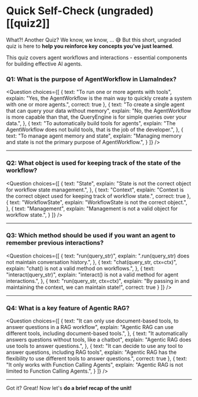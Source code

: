 # Quick Self-Check (ungraded) [[quiz2]]

What?! Another Quiz? We know, we know, ... 😅 But this short, ungraded quiz is here to **help you reinforce key concepts you've just learned**.

This quiz covers agent workflows and interactions - essential components for building effective AI agents.

### Q1: What is the purpose of AgentWorkflow in LlamaIndex?

<Question
choices={[
{
text: "To run one or more agents with tools",
explain: "Yes, the AgentWorkflow is the main way to quickly create a system with one or more agents.",
correct: true
},
{
text: "To create a single agent that can query your data without memory",
explain: "No, the AgentWorkflow is more capable than that, the QueryEngine is for simple queries over your data.",
},
{
text: "To automatically build tools for agents",
explain: "The AgentWorkflow does not build tools, that is the job of the developer.",
},
{
text: "To manage agent memory and state",
explain: "Managing memory and state is not the primary purpose of AgentWorkflow.",
}
]}
/>

---

### Q2: What object is used for keeping track of the state of the workflow?

<Question
choices={[
{
text: "State",
explain: "State is not the correct object for workflow state management.",
},
{
text: "Context",
explain: "Context is the correct object used for keeping track of workflow state.",
correct: true
},
{
text: "WorkflowState",
explain: "WorkflowState is not the correct object.",
},
{
text: "Management",
explain: "Management is not a valid object for workflow state.",
}
]}
/>

---

### Q3: Which method should be used if you want an agent to remember previous interactions?

<Question
choices={[
{
text: "run(query_str)",
explain: ".run(query_str) does not maintain conversation history.",
},
{
text: "chat(query_str, ctx=ctx)",
explain: "chat() is not a valid method on workflows.",
},
{
text: "interact(query_str)",
explain: "interact() is not a valid method for agent interactions.",
},
{
text: "run(query_str, ctx=ctx)",
explain: "By passing in and maintaining the context, we can maintain state!",
correct: true
}
]}
/>

---

### Q4: What is a key feature of Agentic RAG?

<Question
choices={[
{
text: "It can only use document-based tools, to answer questions in a RAG workflow",
explain: "Agentic RAG can use different tools, including document-based tools.",
},
{
text: "It automatically answers questions without tools, like a chatbot",
explain: "Agentic RAG does use tools to answer questions.",
},
{
text: "It can decide to use any tool to answer questions, including RAG tools",
explain: "Agentic RAG has the flexibility to use different tools to answer questions.",
correct: true
},
{
text: "It only works with Function Calling Agents",
explain: "Agentic RAG is not limited to Function Calling Agents.",
}
]}
/>

---


Got it? Great! Now let's **do a brief recap of the unit!**
